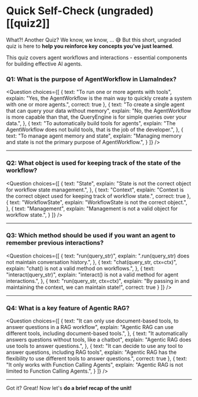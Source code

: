 # Quick Self-Check (ungraded) [[quiz2]]

What?! Another Quiz? We know, we know, ... 😅 But this short, ungraded quiz is here to **help you reinforce key concepts you've just learned**.

This quiz covers agent workflows and interactions - essential components for building effective AI agents.

### Q1: What is the purpose of AgentWorkflow in LlamaIndex?

<Question
choices={[
{
text: "To run one or more agents with tools",
explain: "Yes, the AgentWorkflow is the main way to quickly create a system with one or more agents.",
correct: true
},
{
text: "To create a single agent that can query your data without memory",
explain: "No, the AgentWorkflow is more capable than that, the QueryEngine is for simple queries over your data.",
},
{
text: "To automatically build tools for agents",
explain: "The AgentWorkflow does not build tools, that is the job of the developer.",
},
{
text: "To manage agent memory and state",
explain: "Managing memory and state is not the primary purpose of AgentWorkflow.",
}
]}
/>

---

### Q2: What object is used for keeping track of the state of the workflow?

<Question
choices={[
{
text: "State",
explain: "State is not the correct object for workflow state management.",
},
{
text: "Context",
explain: "Context is the correct object used for keeping track of workflow state.",
correct: true
},
{
text: "WorkflowState",
explain: "WorkflowState is not the correct object.",
},
{
text: "Management",
explain: "Management is not a valid object for workflow state.",
}
]}
/>

---

### Q3: Which method should be used if you want an agent to remember previous interactions?

<Question
choices={[
{
text: "run(query_str)",
explain: ".run(query_str) does not maintain conversation history.",
},
{
text: "chat(query_str, ctx=ctx)",
explain: "chat() is not a valid method on workflows.",
},
{
text: "interact(query_str)",
explain: "interact() is not a valid method for agent interactions.",
},
{
text: "run(query_str, ctx=ctx)",
explain: "By passing in and maintaining the context, we can maintain state!",
correct: true
}
]}
/>

---

### Q4: What is a key feature of Agentic RAG?

<Question
choices={[
{
text: "It can only use document-based tools, to answer questions in a RAG workflow",
explain: "Agentic RAG can use different tools, including document-based tools.",
},
{
text: "It automatically answers questions without tools, like a chatbot",
explain: "Agentic RAG does use tools to answer questions.",
},
{
text: "It can decide to use any tool to answer questions, including RAG tools",
explain: "Agentic RAG has the flexibility to use different tools to answer questions.",
correct: true
},
{
text: "It only works with Function Calling Agents",
explain: "Agentic RAG is not limited to Function Calling Agents.",
}
]}
/>

---


Got it? Great! Now let's **do a brief recap of the unit!**
